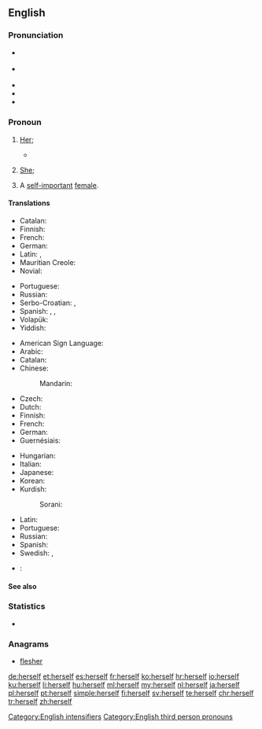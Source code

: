 ==English==

===Pronunciation===
* {{a|RP}} {{IPA|/hɜːˈsɛlf/}}
* {{a|GenAm}} {{IPA|/hɝˈsɛlf/}}
* {{audio|en-us-herself.ogg|Audio (US)}}
* {{rhymes|ɛlf}}
* {{hyphenation|her|self}}

===Pronoun===
{{en-pron|desc=the third person singular, feminine, personal pronoun|the reflexive form of|she|masculine|himself|neuter|itself|gender-irrelevant|xyrself|plural|themselves}}

# {{context|reflexive|lang=en}} [[her|Her]]; {{non-gloss definition|the female object of a verb or preposition that also appears as the subject.}}
#* {{quote-book|year=1918|author={{w|W. B. Maxwell}}|chapter=17
|title=[http://openlibrary.org/works/OL1097634W The Mirror and the Lamp]
|passage=This time was most dreadful for Lilian. Thrown on her own resources and almost penniless, she maintained '''herself''' and paid the rent of a wretched room near the hospital by working as a charwoman, sempstress, anything. In a moment she had dropped to the level of a casual labourer.}}
#: {{usex|lang=en|She injured '''herself'''.}}
# {{context|emphatic|lang=en}} [[she|She]]; {{non-gloss definition|an intensive repetition of the female subject, often used to indicate the exclusiveness of that person as the only satisfier of the predicate.}}
#: {{usex|lang=en|She was injured '''herself'''.}}
# {{context|slang|lang=en}} A [[self-important]] [[female]].
#: {{usex|lang=en|What's '''herself''' up to this time?}}

====Translations====
{{trans-top|(reflexive object) her}}
* Catalan: {{t+|ca|es}}
* Finnish: {{t+|fi|itsensä}}
* French: {{t+|fr|elle-même|f}}
* German: {{t+|de|sich}}
* Latin: {{t+|la|ipse}}, {{t|la|ipsa}}
* Mauritian Creole: {{t|mfe|limem}}
* Novial: {{t|nov|se}}
{{trans-mid}}
* Portuguese: {{t|pt|a si próprio}}
* Russian: {{t+|ru|себя|tr=sebjá}}
* Serbo-Croatian: {{t|sh|sebe}}, {{t|sh|себе}}
* Spanish: {{t+|es|se}}, {{t|es|ella misma}}, {{t|es|sí misma}}
* Volapük: {{t|vo|oki}}
* Yiddish: {{t|yi|זיך|tr=zikh|sc=Hebr}}
{{trans-bottom}}

{{trans-top|(as intensifier) she}}
* American Sign Language: {{t|ase|A@Chesthigh SmallFrontandback}}
* Arabic: {{t|ar|نفسها|tr=nafsúha|sc=Arab}}
* Catalan: {{t|ca|mateix|alt=mateixa}}
* Chinese:
*: Mandarin: {{t+|cmn|她自己|tr=tā zìjǐ|sc=Hans}}
* Czech: {{t+|cs|jí}}
* Dutch: {{t+|nl|zijzelf}}
* Finnish: {{t|fi|[[hän]] ... [[itse]]}}
* French: {{t+|fr|elle-même}}
* German: {{t|de|sie selbst}}
* Guernésiais: {{t|roa-grn|ielle-mesme}}
{{trans-mid}}
* Hungarian: {{t+|hu|maga}}
* Italian: {{t|it|lei stessa}}
* Japanese: {{t|ja|彼女自身|tr=かのじょじゃしん, kanojo-jishin|sc=Jpan}}
* Korean: {{t|ko|그 여자 자신|tr=geu yeoja jasin|sc=Kore}}
* Kurdish:
*: Sorani: {{t|ku|خۆی|tr=xoi|sc=ku-Arab}}
* Latin: {{t|la|ipsa}}
* Portuguese: {{t+|pt|ela mesma}}
* Russian: {{t+|ru|сама|tr=samá}}
* Spanish: {{t|es|ella misma}}
* Swedish: {{t+|sv|sig}}, {{t|sv|sig själv}}
{{trans-bottom}}

{{checktrans-top}}
* {{ttbc|ia}}: {{t|ia|ipse}}
{{trans-mid}}
{{trans-bottom}}

====See also====
{{English personal pronouns}}

===Statistics===
* {{rank|passed|true|friend|293|herself|year|dear|high}}

===Anagrams===
* [[flesher#English|flesher]]

[[Category:English intensifiers]]
[[Category:English third person pronouns]]

[[de:herself]]
[[et:herself]]
[[es:herself]]
[[fr:herself]]
[[ko:herself]]
[[hr:herself]]
[[io:herself]]
[[ku:herself]]
[[li:herself]]
[[hu:herself]]
[[ml:herself]]
[[my:herself]]
[[nl:herself]]
[[ja:herself]]
[[pl:herself]]
[[pt:herself]]
[[simple:herself]]
[[fi:herself]]
[[sv:herself]]
[[te:herself]]
[[chr:herself]]
[[tr:herself]]
[[zh:herself]]